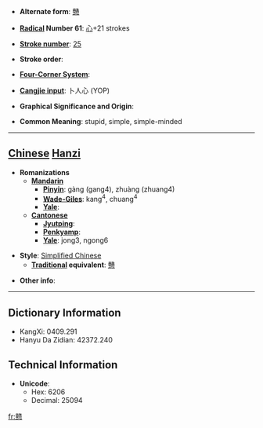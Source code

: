 * '''Alternate form''': [[戇]]

* '''[[Wiktionary:Chinese radical index| Radical]] Number 61''': [[Wiktionary:Chinese radical index 心|心]]+21 strokes

* '''[[Wiktionary:Chinese total strokes index|Stroke number]]''': [[Wiktionary:Chinese total strokes index 25|25]]

* '''Stroke order''': 

* '''[[Wiktionary:Chinese four corner index|Four-Corner System]]''': 

* '''[[Wiktionary:Chinese Cangjie index|Cangjie input]]''': 卜人心 (YOP)

* '''Graphical Significance and Origin''': 

* '''Common Meaning''': stupid, simple, simple-minded

----

== [[Chinese]] [[Hanzi]] ==

* '''Romanizations'''
** '''[[Mandarin]]'''
*** '''[[Pinyin]]''': gàng (gang4), zhuàng (zhuang4)
*** '''[[Wade-Giles]]''': kang<sup>4</sup>, chuang<sup>4</sup>
*** '''[[Yale]]''': 
** '''[[Cantonese]]'''
*** '''[[Jyutping]]''':
*** '''[[Penkyamp]]''': 
*** '''[[Yale]]''': jong3, ngong6

* '''Style''': [[Simplified Chinese]] 
** '''[[Traditional Chinese|Traditional]] equivalent''': [[戇]]

* '''Other info''': 

----

== Dictionary Information ==

* KangXi: 0409.291
* Hanyu Da Zidian: 42372.240

== Technical Information ==

* '''Unicode''':
** Hex: 6206
** Decimal: 25094

[[fr:戆]]